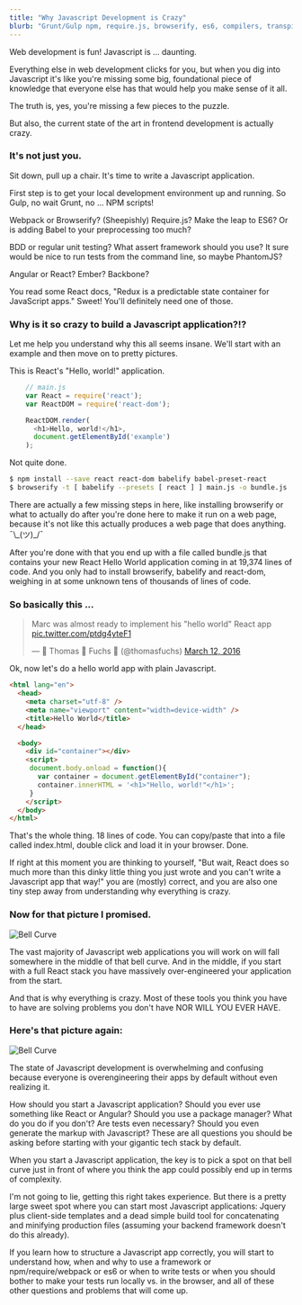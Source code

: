 ```yaml
---
title: "Why Javascript Development is Crazy"
blurb: "Grunt/Gulp npm, require.js, browserify, es6, compilers, transpilers, jasmine mocha chai, react/angular/ember, closures, prototypes. *head explodes*"
---
```


Web development is fun! Javascript is ... daunting.

Everything else in web development clicks for you, but when you dig into
Javascript it's like you're missing some big, foundational piece of
knowledge that everyone else has that would help you make sense of it
all.

The truth is, yes, you're missing a few pieces to the puzzle.

But also, the current state of the art in frontend development is
actually crazy.

### It's not just you.

Sit down, pull up a chair. It's time to write a Javascript
application.

First step is to get your local development environment up and
running. So Gulp, no wait Grunt, no ... NPM scripts!

Webpack or Browserify? (Sheepishly) Require.js? Make the leap to ES6?
Or is adding Babel to your preprocessing too much?

BDD or regular unit testing? What assert framework should you use? It
sure would be nice to run tests from the command line, so maybe
PhantomJS?

Angular or React? Ember? Backbone?

You read some React docs, "Redux is a predictable state container for
JavaScript apps." Sweet! You'll definitely need one of those.

### Why is it so crazy to build a Javascript application?!?

Let me help you understand why this all seems insane. We'll start with
an example and then move on to pretty pictures.

This is React's "Hello, world!" application.

```javascript
    // main.js
    var React = require('react');
    var ReactDOM = require('react-dom');

    ReactDOM.render(
      <h1>Hello, world!</h1>,
      document.getElementById('example')
    );
```

Not quite done.

```sh
$ npm install --save react react-dom babelify babel-preset-react
$ browserify -t [ babelify --presets [ react ] ] main.js -o bundle.js
```

There are actually a few missing steps in here, like installing
browserify or what to actually do after you're done here to make it
run on a web page, because it's not like this actually produces a web
page that does anything.  ¯\\\_(ツ)\_/¯

After you're done with that you end up with a file called bundle.js
that contains your new React Hello World application coming in
at 19,374 lines of code. And you only had to install browserify,
babelify and react-dom, weighing in at some unknown tens of thousands
of lines of code.

### So basically this ...
<blockquote class="twitter-tweet"><p lang="en" dir="ltr">Marc was almost ready to implement his &quot;hello world&quot; React app <a href="https://t.co/ptdg4yteF1">pic.twitter.com/ptdg4yteF1</a></p>&mdash;  Thomas  Fuchs  (@thomasfuchs) <a href="https://twitter.com/thomasfuchs/status/708675139253174273?ref_src=twsrc%5Etfw">March 12, 2016</a></blockquote> <script async src="https://platform.twitter.com/widgets.js" charset="utf-8"></script>

Ok, now let's do a hello world app with plain Javascript.

```html
<html lang="en">
  <head>
    <meta charset="utf-8" />
    <meta name="viewport" content="width=device-width" />
    <title>Hello World</title>
  </head>

  <body>
    <div id="container"></div>
    <script>
     document.body.onload = function(){
       var container = document.getElementById("container");
       container.innerHTML = '<h1>"Hello, world!"</h1>';
     }
    </script>
  </body>
</html>
```


That's the whole thing. 18 lines of code. You can copy/paste that into a file called
index.html, double click and load it in your browser. Done.

If right at this moment you are thinking to yourself, "But wait, React
does so much more than this dinky little thing you just wrote and you
can't write a Javascript app that way!" you are (mostly) correct, and
you are also one tiny step away from understanding why everything is
crazy.

### Now for that picture I promised.

<img src="/media/bell_curve.png" alt="Bell Curve" />

The vast majority of Javascript web applications you will work on will
fall somewhere in the middle of that bell curve. And in the middle, if
you start with a full React stack you have massively over-engineered
your application from the start.

And that is why everything is crazy. Most of these tools you think you
have to have are solving problems you don't have NOR WILL YOU EVER
HAVE.

### Here's that picture again:

<img src="/media/bell_curve_2.png" alt="Bell Curve" />

The state of Javascript development is overwhelming and confusing
because everyone is overengineering their apps by default without even
realizing it.

How should you start a Javascript application? Should you ever use
something like React or Angular? Should you use a package manager?
What do you do if you don't? Are tests even necessary? Should you even
generate the markup with Javascript? These are all questions you
should be asking before starting with your gigantic tech stack by
default.

When you start a Javascript application, the key is to pick a spot on
that bell curve just in front of where you think the app could
possibly end up in terms of complexity.

I'm not going to lie, getting this right takes experience. But there
is a pretty large sweet spot where you can start most Javascript
applications: Jquery plus client-side templates and a dead simple
build tool for concatenating and minifying production files (assuming
your backend framework doesn't do this already).

If you learn how to structure a Javascript app correctly, you will
start to understand how, when and why to use a framework or
npm/require/webpack or es6 or when to write tests or when you should
bother to make your tests run locally vs. in the browser, and all of
these other questions and problems that will come up.

